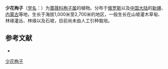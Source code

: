 {{Speciesbox
| name = 少花栒子
| status = 
| status_system = 
| image =
| genus = Cotoneaster
| species = oliganthus
| authority = Pojark.
}}

'''少花栒子'''（[[学名|学名]]：{{lang|la|''Cotoneaster oliganthus''}}）为[[蔷薇科|蔷薇科]][[栒子属|栒子属]]的植物。分布于[[俄罗斯|俄罗斯]]以及[[中国大陆|中国大陆]]的[[新疆|新疆]]、[[内蒙古|内蒙古]]等地，生长于海拔1,000米至2,700米的地区，一般生长在山坡灌木草甸、林缘灌丛、林缘以及石坡，目前尚未由人工引种栽培。

== 参考文献 ==
<div class="references-small">
* {{cite web| url =http://www.bioinfo.cn/db05/KmzwSpecies.php?action=view&id=18677| title =少花栒子| work =《中国高等植物数据库全库》| publisher =中国科学院微生物研究所| author =昆明植物研究所| accessdate =2009-02-25| deadurl =yes| archiveurl =https://web.archive.org/web/20160305015010/http://www.bioinfo.cn/db05/KmzwSpecies.php?action=view&id=18677| archivedate =2016-03-05}}
</div>
{{Taxonbar|from=Q11036977}}

[[Category:栒子属|少花栒子]]


{{植物小作品}}